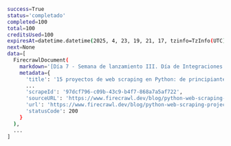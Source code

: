 ```bash Python
success=True
status='completado'
completed=100
total=100
creditsUsed=100
expiresAt=datetime.datetime(2025, 4, 23, 19, 21, 17, tzinfo=TzInfo(UTC))
next=None
data=[
  FirecrawlDocument(
    markdown='[Día 7 - Semana de lanzamiento III. Día de Integraciones (del 14 al 20 de abril)](...',
    metadata={
      'title': '15 proyectos de web scraping en Python: de principiante a avanzado',
      ...
      'scrapeId': '97dcf796-c09b-43c9-b4f7-868a7a5af722',
      'sourceURL': 'https://www.firecrawl.dev/blog/python-web-scraping-projects',
      'url': 'https://www.firecrawl.dev/blog/python-web-scraping-projects',
      'statusCode': 200
    }
  ),
  ...
]
```
